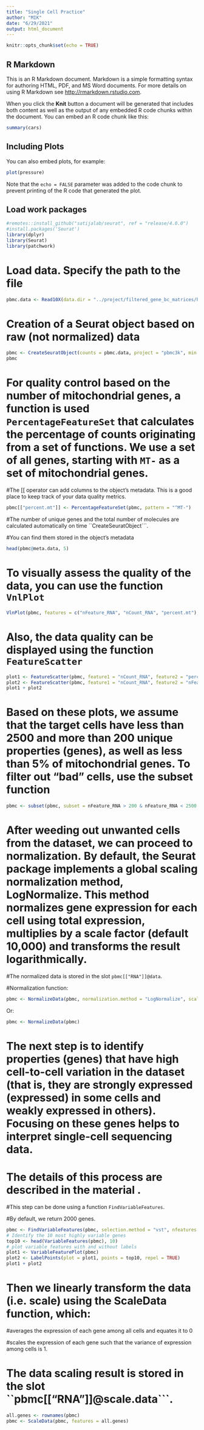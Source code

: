 ```yaml
---
title: "Single Cell Practice"
author: "MIK"
date: "6/29/2021"
output: html_document
---
```


```r
knitr::opts_chunk$set(echo = TRUE)
```

## R Markdown

This is an R Markdown document. Markdown is a simple formatting syntax for authoring HTML, PDF, and MS Word documents. For more details on using R Markdown see <http://rmarkdown.rstudio.com>.

When you click the **Knit** button a document will be generated that includes both content as well as the output of any embedded R code chunks within the document. You can embed an R code chunk like this:

```r
summary(cars)
```

## Including Plots

You can also embed plots, for example:

```r
plot(pressure)
```

Note that the `echo = FALSE` parameter was added to the code chunk to prevent printing of the R code that generated the plot.


## Load work packages
```r
#remotes::install_github("satijalab/seurat", ref = "release/4.0.0")
#install.packages('Seurat')
library(dplyr)
library(Seurat)
library(patchwork)

```
# Load data. Specify the path to the file
```r

pbmc.data <- Read10X(data.dir = "../project/filtered_gene_bc_matrices/hg19/")

```
# Creation of a Seurat object based on raw (not normalized) data
```r

pbmc <- CreateSeuratObject(counts = pbmc.data, project = "pbmc3k", min.cells = 3, min.features = 200)
pbmc

```
# For quality control based on the number of mitochondrial genes, a function is used ```PercentageFeatureSet``` that calculates the percentage of counts originating from a set of functions. We use a set of all genes, starting with ```MT-``` as a set of mitochondrial genes.

#The [[ operator can add columns to the object's metadata. This is a good place to keep track of your data quality metrics.

```r

pbmc[["percent.mt"]] <- PercentageFeatureSet(pbmc, pattern = "^MT-")

```

#The number of unique genes and the total number of molecules are calculated automatically on time ``CreateSeuratObject```.

#You can find them stored in the object's metadata

```r

head(pbmc@meta.data, 5)

```

# To visually assess the quality of the data, you can use the function ```VnlPlot```
```r

VlnPlot(pbmc, features = c("nFeature_RNA", "nCount_RNA", "percent.mt"), ncol = 3)

```


# Also, the data quality can be displayed using the function ```FeatureScatter``` 
```r

plot1 <- FeatureScatter(pbmc, feature1 = "nCount_RNA", feature2 = "percent.mt")
plot2 <- FeatureScatter(pbmc, feature1 = "nCount_RNA", feature2 = "nFeature_RNA")
plot1 + plot2

```

# Based on these plots, we assume that the target cells have less than 2500 and more than 200 unique properties (genes), as well as less than 5% of mitochondrial genes. To filter out "bad" cells, use the subset function

```r

pbmc <- subset(pbmc, subset = nFeature_RNA > 200 & nFeature_RNA < 2500 & percent.mt < 5)

```


# After weeding out unwanted cells from the dataset, we can proceed to normalization. By default, the Seurat package implements a global scaling normalization method, **LogNormalize**. This method normalizes gene expression for each cell using total expression, multiplies by a scale factor (default 10,000) and transforms the result logarithmically.

#The normalized data is stored in the slot ```pbmc[["RNA"]]@data```.

#Normalization function:

```r

pbmc <- NormalizeData(pbmc, normalization.method = "LogNormalize", scale.factor = 10000)

```

Or:

```r
pbmc <- NormalizeData(pbmc)
```

# The next step is to identify properties (genes) that have high cell-to-cell variation in the dataset (that is, they are strongly expressed (expressed) in some cells and weakly expressed in others). Focusing on these genes helps to interpret single-cell sequencing data. 

# The details of this process are described in the material . 

#This step can be done using a function ```FindVariableFeatures```.

#By default, we return 2000 genes.


```r

pbmc <- FindVariableFeatures(pbmc, selection.method = "vst", nfeatures = 2000)
# Identify the 10 most highly variable genes
top10 <- head(VariableFeatures(pbmc), 10)
# plot variable features with and without labels
plot1 <- VariableFeaturePlot(pbmc)
plot2 <- LabelPoints(plot = plot1, points = top10, repel = TRUE)
plot1 + plot2

```

# Then we linearly transform the data (i.e. scale) using the **ScaleData** function, which:

#averages the expression of each gene among all cells and equates it to 0

#scales the expression of each gene such that the variance of expression among cells is 1.

# The data scaling result is stored in the slot ``pbmc[["RNA"]]@scale.data```.

```r

all.genes <- rownames(pbmc)
pbmc <- ScaleData(pbmc, features = all.genes)

```


